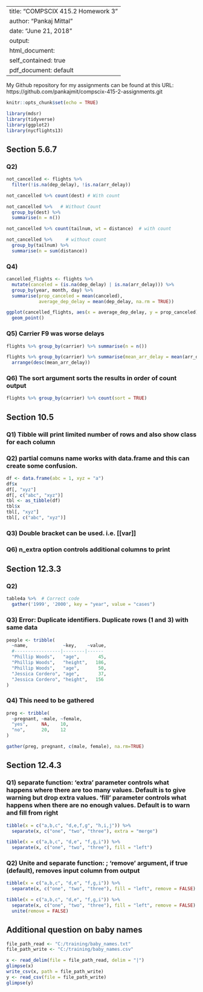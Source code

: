 
---
title: "COMPSCIX 415.2 Homework 3"
author: "Pankaj Mittal"
date: "June 21, 2018"
output:
  html_document: 
    self_contained: true
  pdf_document: default
---

My Github repository for my assignments can be found at this URL: https://github.com/pankajmit/compscix-415-2-assignments.git


```r
knitr::opts_chunk$set(echo = TRUE)
```

```r
library(mdsr)
library(tidyverse)
library(ggplot2)
library(nycflights13)
```


## Section 5.6.7

### Q2) 

```r
not_cancelled <- flights %>% 
  filter(!is.na(dep_delay), !is.na(arr_delay))

not_cancelled %>% count(dest) # With count

not_cancelled %>%   # Without Count
  group_by(dest) %>% 
  summarise(n = n())

not_cancelled %>% count(tailnum, wt = distance)  # with count

not_cancelled %>%     # without count
  group_by(tailnum) %>% 
  summarise(n = sum(distance))

```

### Q4) 

```r
cancelled_flights <- flights %>% 
  mutate(canceled = (is.na(dep_delay) | is.na(arr_delay))) %>%
  group_by(year, month, day) %>% 
  summarise(prop_canceled = mean(canceled), 
            average_dep_delay = mean(dep_delay, na.rm = TRUE))

ggplot(cancelled_flights, aes(x = average_dep_delay, y = prop_canceled)) +
  geom_point()

```

### Q5) Carrier F9 was worse delays

```r
flights %>% group_by(carrier) %>% summarise(n = n())

flights %>% group_by(carrier) %>% summarise(mean_arr_delay = mean(arr_delay, na.rm = TRUE)) %>%
  arrange(desc(mean_arr_delay))

```

### Q6) The sort argument sorts the results in order of count output

```r
flights %>% group_by(carrier) %>% count(sort = TRUE)
```

## Section 10.5

### Q1) Tibble will print limited number of rows and also show class for each column

### Q2) partial comuns name works with data.frame and this can create some confusion.
```r
df <- data.frame(abc = 1, xyz = "a")
df$x
df[, "xyz"]
df[, c("abc", "xyz")]
tbl <- as_tibble(df)
tbl$x
tbl[, "xyz"]
tbl[, c("abc", "xyz")]
```

### Q3) Double bracket can be used. i.e. [[var]]

### Q6) n_extra option controls additional columns to print


## Section 12.3.3

### Q2) 

```r
table4a %>%  # Correct code
  gather('1999', '2000', key = "year", value = "cases")

```

### Q3) Error: Duplicate identifiers. Duplicate rows (1 and 3) with same data
```r
people <- tribble(
  ~name,             ~key,    ~value,
  #-----------------|--------|------
  "Phillip Woods",   "age",       45,
  "Phillip Woods",   "height",   186,
  "Phillip Woods",   "age",       50,
  "Jessica Cordero", "age",       37,
  "Jessica Cordero", "height",   156
)

```

### Q4) This need to be gathered
```r

preg <- tribble(
  ~pregnant, ~male, ~female,
  "yes",     NA,    10,
  "no",      20,    12
)

gather(preg, pregnant, c(male, female), na.rm=TRUE)

```


## Section 12.4.3

### Q1) separate function: 'extra' parameter controls what happens where there are too many values. Default is to give warning but drop extra values. 'fill' parameter controls what happens when there are no enough values. Default is to warn and fill from right 
```r

tibble(x = c("a,b,c", "d,e,f,g", "h,i,j")) %>% 
  separate(x, c("one", "two", "three"), extra = "merge")

tibble(x = c("a,b,c", "d,e", "f,g,i")) %>% 
  separate(x, c("one", "two", "three"), fill = "left")

```

### Q2) Unite and separate function: ; 'remove' argument, if true (default), removes input column from output
```r
tibble(x = c("a,b,c", "d,e", "f,g,i")) %>% 
  separate(x, c("one", "two", "three"), fill = "left", remove = FALSE)

tibble(x = c("a,b,c", "d,e", "f,g,i")) %>% 
  separate(x, c("one", "two", "three"), fill = "left", remove = FALSE) %>%
  unite(remove = FALSE)
```

## Additional question on baby names

```r

file_path_read <- "C:/training/baby_names.txt"
file_path_write <- "C:/training/baby_names.csv"

x <- read_delim(file = file_path_read, delim = "|")
glimpse(x)
write_csv(x, path = file_path_write)
y <- read_csv(file = file_path_write)
glimpse(y)

```
